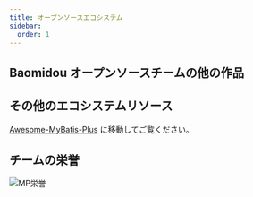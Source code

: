 ```yaml
---
title: オープンソースエコシステム
sidebar:
  order: 1
---
```



## Baomidou オープンソースチームの他の作品

<CardGrid>
  <LinkCard
    title="MybatisX"
    description="完全に無料で強力な IDEA プラグイン。ジャンプ、SQL の自動補完生成、コード生成をサポートします。"
    href="https://github.com/baomidou/MybatisX"
  />
  <LinkCard
    title="Mybatis-Mate"
    description="MyBatis-Plus のエンタープライズ級モジュール。データベースシャーディング、テーブルシャーディング、データ監査、フィールド暗号化、データバインディング、データ権限、テーブル構造からの SQL 自動生成とメンテナンスなどの高度な機能をサポートします。"
    href="https://gitee.com/baomidou/mybatis-mate-examples"
  />
  <LinkCard
    title="AiZuDa"
    description="AiZuDa - ローコード開発プラットフォームのコンポーネントライブラリ。"
    href="https://gitee.com/aizuda"
  />
  <LinkCard
    title="FlowLong"
    description="真の国産ワークフローエンジン。中国特有の承認プロセス向けに丹念に作られています。"
    href="https://gitee.com/aizuda/flowlong"
  />
  <LinkCard
    title="SnailJob"
    description="分散タスクのリトライおよびスケジューリングプラットフォーム。"
    href="https://gitee.com/aizuda/snail-job"
  />
  <LinkCard
    title="Dynamic-Datasource"
    description="SpringBoot ベースのマルチデータソースコンポーネント。強力な機能を持ち、Seata 分散トランザクションをサポートします。"
    href="https://gitee.com/baomidou/dynamic-datasource-spring-boot-starter"
  />
  <LinkCard
    title="Lock4j"
    description="SpringBoot ベースで、RedisTemplate、Redisson、Zookeeper を同時にサポートする分散ロックコンポーネント。"
    href="https://gitee.com/baomidou/lock4j"
  />
  <LinkCard
    title="Shaun"
    description="Pac4J-JWT ベースの WEB セキュリティコンポーネント。迅速な統合が可能です。"
    href="https://gitee.com/baomidou/shaun"
  />
  <LinkCard
    title="Kisso"
    description="Cookie ベースのシングルサインオンコンポーネント。"
    href="https://github.com/baomidou/kisso"
  />
  <LinkCard
    title="Kaptcha"
    description="SpringBoot と Google Kaptcha ベースのシンプルな CAPTCHA コンポーネント。シンプルな CAPTCHA ならこれを選びましょう。"
    href="https://gitee.com/baomidou/kaptcha-spring-boot-starter"
  />
</CardGrid>

## その他のエコシステムリソース

[Awesome-MyBatis-Plus](https://github.com/baomidou/awesome-mybatis-plus) に移動してご覧ください。

## チームの栄誉

![MP栄誉](/images/content/honor.jpeg)
